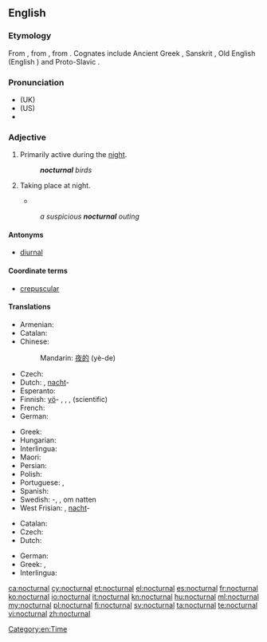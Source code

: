 ==English==

===Etymology===
From {{etyl|la|en}} {{term|nocturnus||nocturnal, nightly|lang=la}}, from {{etyl|la|en}} {{term|nox||night|lang=la}}, from {{etyl|ine-pro|en}} {{term/t|ine-pro|*nókʷts||night}}. Cognates include Ancient Greek {{term|sc=polytonic|νύξ|tr=nuks|lang=grc}}, Sanskrit {{term|sc=Deva|नक्ति|tr=nákti|lang=sa}}, Old English {{term|niht|lang=ang}} (English {{term|night|lang=en}}) and Proto-Slavic {{term/t|sla-pro|*noťь}}.

===Pronunciation===
* (UK) {{IPA|/nɒkˈtɜː(ɹ)nəl/}}
* (US) {{IPA|/nɑkˈtɚnəl/}}
* {{rhymes|ɜː(ɹ)nəl}}

===Adjective===
{{en-adj}}

# {{context|of a person, creature, group, or species|lang=en}} Primarily active during the [[night]].
#: '''''nocturnal''' birds''
# {{context|of an occurrence|lang=en}} Taking place at night.
#*{{quote-magazine|date=2013-01-01
|author=Paul Bartel, Ashli Moore
|title=Avian Migration: The Ultimate Red-Eye Flight
|volume=101|issue=1|page=47&ndash;48
|magazine=[[w:American Scientist|American Scientist]]
|url=http://www.americanscientist.org/issues/issues/feature/2013/1/avian-migration-the-ultimate-red-eye-flight
|passage=Many of these classic methods are still used, with some modern improvements. For example, with the aid of special microphones and automated sound detection software, ornithologists recently reported [&hellip;] that pine siskins (''Spinus pinus'') undergo an irregular, nomadic type of '''nocturnal''' migration.}}
#: ''a suspicious '''nocturnal''' outing''

====Antonyms====
* [[diurnal]]

====Coordinate terms====
* [[crepuscular]]

====Translations====
{{trans-top|primarily active during the night}}
* Armenian: {{t-|hy|գիշերային|tr=gišerayin}}
* Catalan: {{t-|ca|nocturn}}
* Chinese:
*: Mandarin: [[夜的]] (yè-de)
* Czech: {{t+|cs|noční}}
* Dutch: {{t+|nl|nachtelijk}}, [[nacht]]-
* Esperanto: {{t-|eo|nokta}}
* Finnish: [[yö]]- {{qualifier|former part of compound}}, {{t+|fi|yöllinen}}, {{t+|fi|öinen}}, {{t-|fi|nokturnaalinen}} (scientific)
* French: {{t+|fr|nocturne}}
* German: {{t+|de|nachtaktiv}}
{{trans-mid}}
* Greek: {{t+|el|νυκτόβιος|m|tr=nyktóvios}}
* Hungarian: {{t+|hu|éjjeli}}
* Interlingua: {{t-|ia|nocturne}}
* Maori: {{t-|mi|ohopō}}
* Persian: {{t+|fa|شبانه|tr=šabâne|sc=fa-Arab}}
* Polish: {{t+|pl|nocny}}
* Portuguese: {{t+|pt|nocturno}}, {{t+|pt|noturno|m}}
* Spanish: {{t+|es|nocturno}}
* Swedish: {{t+|sv|natt}}-, {{t-|sv|nattaktiv}}, {{t+|sv|aktiv}} om natten
* West Frisian: {{t-|fy|nachtlik}}, [[nacht]]-
{{trans-bottom}}

{{trans-top|taking place at night}}
* Catalan: {{t-|ca|nocturn}}
* Czech: {{t+|cs|noční}}
* Dutch: {{t+|nl|nachtelijk}}
{{trans-mid}}
* German: {{t+|de|nächtlich}}
* Greek: {{t+|el|νυχτερινός|m|tr=nychterinós}}, {{t+|el|νυχτιάτικος|m|tr=nychtiátikos}}
* Interlingua: {{t-|ia|nocturne}}
{{trans-bottom}}

[[Category:en:Time]]

[[ca:nocturnal]]
[[cy:nocturnal]]
[[et:nocturnal]]
[[el:nocturnal]]
[[es:nocturnal]]
[[fr:nocturnal]]
[[ko:nocturnal]]
[[io:nocturnal]]
[[it:nocturnal]]
[[kn:nocturnal]]
[[hu:nocturnal]]
[[ml:nocturnal]]
[[my:nocturnal]]
[[pl:nocturnal]]
[[fi:nocturnal]]
[[sv:nocturnal]]
[[ta:nocturnal]]
[[te:nocturnal]]
[[vi:nocturnal]]
[[zh:nocturnal]]